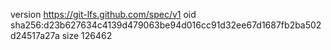 version https://git-lfs.github.com/spec/v1
oid sha256:d23b627634c4139d479063be94d016cc91d32ee67d1687fb2ba502d24517a27a
size 126462
